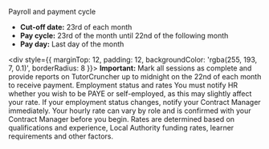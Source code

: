 Payroll and payment cycle
<CardGroup cols={1}>
  <Card title="Payment schedule" icon="calendar">
    <ul>
      <li><strong>Cut-off date:</strong> 23rd of each month</li>
      <li><strong>Pay cycle:</strong> 23rd of the month until 22nd of the following month</li>
      <li><strong>Pay day:</strong> Last day of the month</li>
    </ul>
    <div style={{ marginTop: 12, padding: 12, backgroundColor: 'rgba(255, 193, 7, 0.1)', borderRadius: 8 }}>
      <strong>Important:</strong> Mark all sessions as complete and provide reports on TutorCruncher up to midnight on the 22nd of each month to receive payment.
    </div>
  </Card>
</CardGroup>
Employment status and rates
<CardGroup cols={2}>
  <Card title="PAYE or self-employed" icon="user-check">
    You must notify HR whether you wish to be PAYE or self-employed, as this may slightly affect your rate. If your employment status changes, notify your Contract Manager immediately.
  </Card>
  <Card title="Rate determination" icon="receipt-pound-sterling">
    Your hourly rate can vary by role and is confirmed with your Contract Manager before you begin. Rates are determined based on qualifications and experience, Local Authority funding rates, learner requirements and other factors.
  </Card>
</CardGroup>
